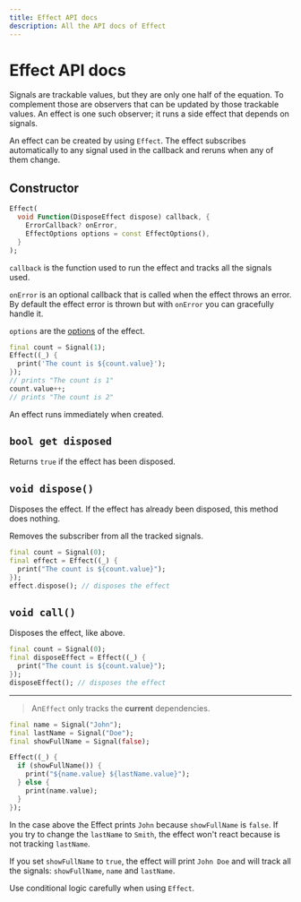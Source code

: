 ```yaml
---
title: Effect API docs
description: All the API docs of Effect
---
```


# Effect API docs

Signals are trackable values, but they are only one half of the equation.
To complement those are observers that can be updated by those trackable values. An effect is one such observer; it runs a side effect that depends on signals.

An effect can be created by using `Effect`.
The effect subscribes automatically to any signal used in the callback and reruns when any of them change.

## Constructor

```dart
Effect(
  void Function(DisposeEffect dispose) callback, {
    ErrorCallback? onError,
    EffectOptions options = const EffectOptions(),
  }
);
```

`callback` is the function used to run the effect and tracks all the signals used.

`onError` is an optional callback that is called when the effect throws an error.
By default the effect error is thrown but with `onError` you can gracefully handle it.

`options` are the [options](/api-docs/effect-options) of the effect.

```dart
final count = Signal(1);
Effect((_) {
  print('The count is ${count.value}');
});
// prints "The count is 1"
count.value++;
// prints "The count is 2"
```

<Info>An effect runs immediately when created.</Info>

## `bool get disposed`

Returns `true` if the effect has been disposed.

## `void dispose()`

Disposes the effect.
If the effect has already been disposed, this method does nothing.

Removes the subscriber from all the tracked signals.

```dart
final count = Signal(0);
final effect = Effect((_) {
  print("The count is ${count.value}");
});
effect.dispose(); // disposes the effect
```

## `void call()`

Disposes the effect, like above.

```dart
final count = Signal(0);
final disposeEffect = Effect((_) {
  print("The count is ${count.value}");
});
disposeEffect(); // disposes the effect
```

---

> An`Effect` only tracks the __current__ dependencies.

```dart
final name = Signal("John");
final lastName = Signal("Doe");
final showFullName = Signal(false);

Effect((_) {
  if (showFullName()) {
    print("${name.value} ${lastName.value}");
  } else {
    print(name.value);
  }
});
```

In the case above the Effect prints `John` because `showFullName` is `false`.
If you try to change the `lastName` to `Smith`, the effect won't react because is not tracking `lastName`.

If you set `showFullName` to `true`, the effect will print `John Doe` and will track all the signals: `showFullName`, `name` and `lastName`.

<Warning>Use conditional logic carefully when using `Effect`.</Warning>
